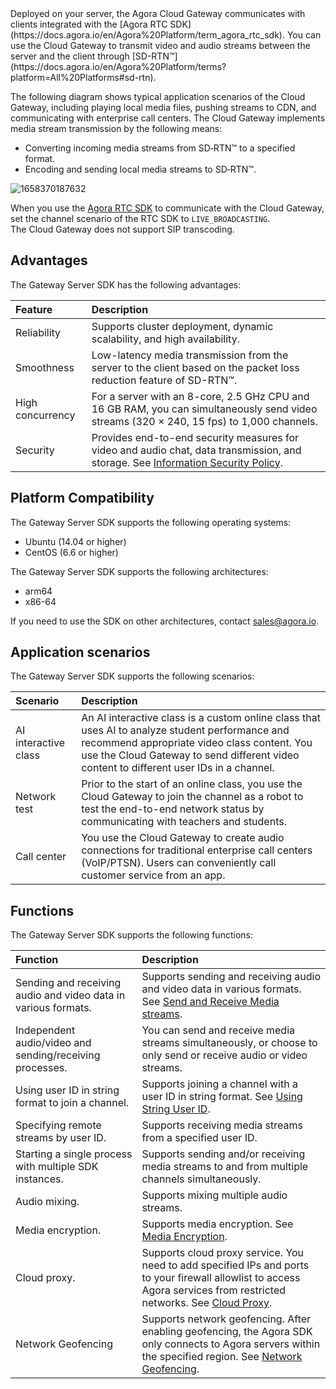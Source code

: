 
<PlatformWrapper platform="linux">
Deployed on your server, the Agora Cloud Gateway communicates with clients integrated with the [Agora RTC SDK](https://docs.agora.io/en/Agora%20Platform/term_agora_rtc_sdk). You can use the Cloud Gateway to transmit video and audio streams between the server and the client through [SD-RTN™](https://docs.agora.io/en/Agora%20Platform/terms?platform=All%20Platforms#sd-rtn).

The following diagram shows typical application scenarios of the Cloud Gateway, including playing local media files, pushing streams to CDN, and communicating with enterprise call centers. The Cloud Gateway implements media stream transmission by the following means:

- Converting incoming media streams from SD&#8209;RTN™ to a specified format.
- Encoding and sending local media streams to SD&#8209;RTN™.

![1658370187632](https://web-cdn.agora.io/docs-files/1658370187632)

<div class="alert note">When you use the <a href="https://docs.agora.io/en/Agora%20Platform/term_agora_rtc_sdk">Agora RTC SDK</a> to communicate with the Cloud Gateway, set the channel scenario of the RTC SDK to <code>LIVE_BROADCASTING</code>.</div>

<div class="alert note">The Cloud Gateway does not support SIP transcoding.</div>

## Advantages

The Gateway Server SDK has the following advantages:

| Feature  | Description                                                         |
| :----- | :----------------------------------------------------------- |
| Reliability   | Supports cluster deployment, dynamic scalability, and high availability.                         |
| Smoothness  | Low-latency media transmission from the server to the client based on the packet loss reduction feature of SD-RTN™.  |
| High concurrency | For a server with an 8-core, 2.5 GHz CPU and 16 GB RAM, you can simultaneously send video streams (320 × 240, 15 fps) to 1,000 channels.|
| Security   | Provides end-to-end security measures for video and audio chat, data transmission, and storage. See [Information Security Policy](https://docs.agora.io/en/Agora%20Platform/security). |

## Platform Compatibility

The Gateway Server SDK supports the following operating systems:

- Ubuntu (14.04 or higher)
- CentOS (6.6 or higher)

The Gateway Server SDK supports the following architectures:

- arm64
- x86-64

If you need to use the SDK on other architectures, contact sales@agora.io.

## Application scenarios

The Gateway Server SDK supports the following scenarios:

|  Scenario    | Description                                                     |
| :---------- | :----------------------------------------------------------- |
| AI interactive class | An AI interactive class is a custom online class that uses AI to analyze student performance and recommend appropriate video class content. You use the Cloud Gateway to send different video content to different user IDs in a channel. |
| Network test | Prior to the start of an online class, you use the Cloud Gateway to join the channel as a robot to test the end-to-end network status by communicating with teachers and students. |
| Call center    | You use the Cloud Gateway to create audio connections for traditional enterprise call centers (VoIP/PTSN). Users can conveniently call customer service from an app. |

## Functions

The Gateway Server SDK supports the following functions:

| Function                           | Description                                                         |
| :----------------------------- | :----------------------------------------------------------- |
| Sending and receiving audio and video data in various formats.	 | Supports sending and receiving audio and video data in various formats. See [Send and Receive Media streams](server_gateway_tx_rx_stream). |
| Independent audio/video and sending/receiving processes.     | You can send and receive media streams simultaneously, or choose to only send or receive audio or video streams. |
| Using user ID in string format to join a channel.              | Supports joining a channel with a user ID in string format. See [Using String User ID](server_gateway_stringuid). |
| Specifying remote streams by user ID.           | Supports receiving media streams from a specified user ID.                               |
| Starting a single process with multiple SDK instances.                 | Supports sending and/or receiving media streams to and from multiple channels simultaneously.                       |
| Audio mixing.                           | Supports mixing multiple audio streams.                              |
| Media encryption. | Supports media encryption. See [Media Encryption](server_gateway_encryption).  |
| Cloud proxy. | Supports cloud proxy service. You need to add specified IPs and ports to your firewall allowlist to access Agora services from restricted networks. See [Cloud Proxy](server_gateway_cloud_proxy).|
| Network Geofencing | Supports network geofencing. After enabling geofencing, the Agora SDK only connects to Agora servers within the specified region. See [Network Geofencing](server_gateway_region).|

</PlatformWrapper>
